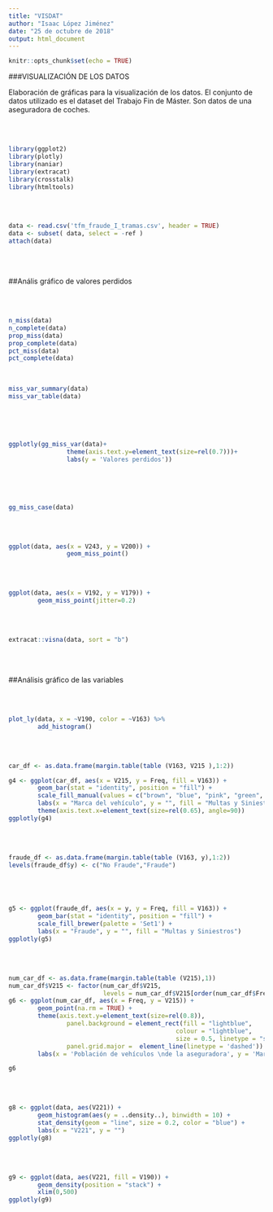 ---
title: "VISDAT"
author: "Isaac López Jiménez"
date: "25 de octubre de 2018"
output: html_document
---

```{r setup, include=FALSE}
knitr::opts_chunk$set(echo = TRUE)
```

###VISUALIZACIÓN DE LOS DATOS

Elaboración de gráficas para la visualización de los datos. El conjunto de datos utilizado es el dataset del Trabajo Fin de Máster. Son datos de una aseguradora de coches.  


<br>
<br>

```{r library, warning = FALSE, message=FALSE}
library(ggplot2)
library(plotly)
library(naniar)
library(extracat)
library(crosstalk)
library(htmltools)
```

<br>
<br>

```{r load}
data <- read.csv('tfm_fraude_I_tramas.csv', header = TRUE)
data <- subset( data, select = -ref )
attach(data)

```

<br>
<br>

##Anális gráfico de valores perdidos
  
<br>
<br>

```{r NAS}
n_miss(data)
n_complete(data)
prop_miss(data)
prop_complete(data)
pct_miss(data)
pct_complete(data)
```

<br>
  

```{r summary_NA, warning = FALSE}
miss_var_summary(data)
miss_var_table(data)
```

<br>  
<br>

```{r ggmissvar, echo=FALSE, fig.height = 10, fig.align='center'}
ggplotly(gg_miss_var(data)+ 
                theme(axis.text.y=element_text(size=rel(0.7)))+
                labs(y = 'Valores perdidos'))
```

  
<br>  
<br>  

```{r ggmisscase, echo=FALSE, fig.align='center'}
gg_miss_case(data)
```

<br>
<br>

```{r g1na, echo=FALSE, fig.align='center'}
ggplot(data, aes(x = V243, y = V200)) +
                geom_miss_point()

```

<br>
<br>

```{r g2na, echo=FALSE, fig.align='center'}
ggplot(data, aes(x = V192, y = V179)) +
        geom_miss_point(jitter=0.2)
```

<br>
<br>

```{r g3na, echo=FALSE, fig.align='center'}
extracat::visna(data, sort = "b")
```

<br>
<br>

##Análisis gráfico de las variables

<br>
<br>

```{r g1, echo=FALSE, fig.align='center'}
plot_ly(data, x = ~V190, color = ~V163) %>%
        add_histogram()
```

<br>
<br>

```{r g2, echo=FALSE, fig.width = 12, fig.align='center'}
car_df <- as.data.frame(margin.table(table (V163, V215 ),1:2))

g4 <- ggplot(car_df, aes(x = V215, y = Freq, fill = V163)) +
        geom_bar(stat = "identity", position = "fill") +
        scale_fill_manual(values = c("brown", "blue", "pink", "green", "yellow")) +
        labs(x = "Marca del vehículo", y = "", fill = "Multas y Siniestros")+
        theme(axis.text.x=element_text(size=rel(0.65), angle=90))
ggplotly(g4)
```

<br>
<br>

```{r g3, echo=FALSE, fig.align='center'}
fraude_df <- as.data.frame(margin.table(table (V163, y),1:2))
levels(fraude_df$y) <- c("No Fraude","Fraude")

  



g5 <- ggplot(fraude_df, aes(x = y, y = Freq, fill = V163)) +
        geom_bar(stat = "identity", position = "fill") +
        scale_fill_brewer(palette = 'Set1') +
        labs(x = "Fraude", y = "", fill = "Multas y Siniestros")
ggplotly(g5)
```

<br>
<br>

```{r g4, echo=FALSE, fig.height = 16, fig.align='center'}
num_car_df <- as.data.frame(margin.table(table (V215),1))
num_car_df$V215 <- factor(num_car_df$V215,
                          levels = num_car_df$V215[order(num_car_df$Freq)])
g6 <- ggplot(num_car_df, aes(x = Freq, y = V215)) +
        geom_point(na.rm = TRUE) +
        theme(axis.text.y=element_text(size=rel(0.8)),
                panel.background = element_rect(fill = "lightblue",
                                              colour = "lightblue",
                                              size = 0.5, linetype = "solid"),
                panel.grid.major =  element_line(linetype = 'dashed')) + 
        labs(x = 'Población de vehículos \nde la aseguradora', y = 'Marca del vehículo')

g6
```

<br>
<br>

```{r g5, echo=FALSE, warning=FALSE, fig.align='center'}
g8 <- ggplot(data, aes(V221)) +
        geom_histogram(aes(y = ..density..), binwidth = 10) +
        stat_density(geom = "line", size = 0.2, color = "blue") +
        labs(x = "V221", y = "")
ggplotly(g8)
```

<br>
<br>

```{r g6, echo=FALSE, warning=FALSE, fig.align='center'}
g9 <- ggplot(data, aes(V221, fill = V190)) +
        geom_density(position = "stack") +
        xlim(0,500)
ggplotly(g9)
```

<br>
<br>